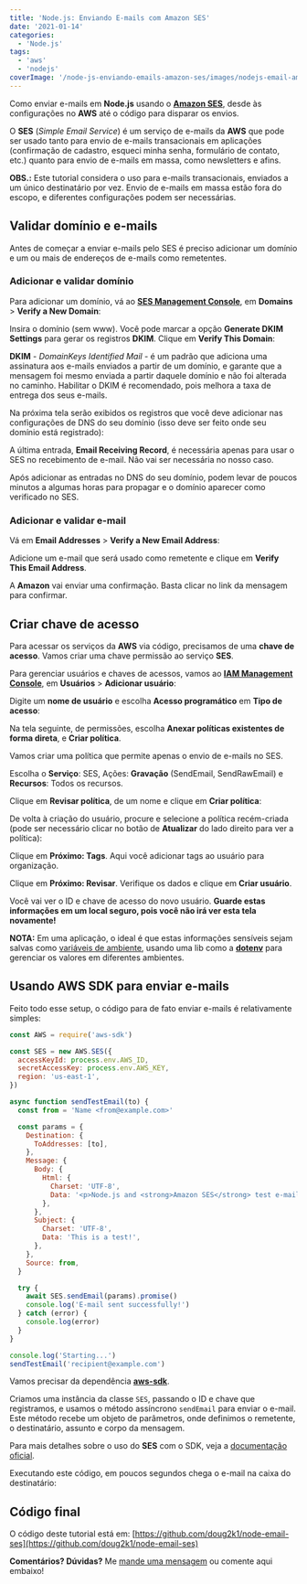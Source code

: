 ```yaml
---
title: 'Node.js: Enviando E-mails com Amazon SES'
date: '2021-01-14'
categories:
  - 'Node.js'
tags:
  - 'aws'
  - 'nodejs'
coverImage: '/node-js-enviando-emails-amazon-ses/images/nodejs-email-amazon-ses.jpg'
---
```


Como enviar e-mails em **Node.js** usando o **[Amazon SES](https://aws.amazon.com/pt/ses/)**, desde às configurações no **AWS** até o código para disparar os envios.

<PostImage
  alt="Node.js: Enviando E-mails com Amazon SES"
  src="/node-js-enviando-emails-amazon-ses/images/nodejs-email-amazon-ses.jpg"
  width="1280"
  height="720"
  loading="eager"
/>

O **SES** (_Simple Email Service_) é um serviço de e-mails da **AWS** que pode ser usado tanto para envio de e-mails transacionais em aplicações (confirmação de cadastro, esqueci minha senha, formulário de contato, etc.) quanto para envio de e-mails em massa, como newsletters e afins.

**OBS.:** Este tutorial considera o uso para e-mails transacionais, enviados a um único destinatário por vez. Envio de e-mails em massa estão fora do escopo, e diferentes configurações podem ser necessárias.

## Validar domínio e e-mails

Antes de começar a enviar e-mails pelo SES é preciso adicionar um domínio e um ou mais de endereços de e-mails como remetentes.

### Adicionar e validar domínio

Para adicionar um domínio, vá ao [**SES Management Console**](https://console.aws.amazon.com/ses), em **Domains** > **Verify a New Domain**:

<PostImage
  alt="Gerenciamento de domínios do SES Management Console"
  src="/node-js-enviando-emails-amazon-ses/images/ses-add-domain.png"
  width="599"
  height="315"
/>

Insira o domínio (sem www). Você pode marcar a opção **Generate DKIM Settings** para gerar os registros **DKIM**. Clique em **Verify This Domain**:

<PostImage
  alt="Adicionando um novo domínio"
  src="/node-js-enviando-emails-amazon-ses/images/ses-verify-domain.png"
  width="782"
  height="328"
/>

**DKIM** - _DomainKeys Identified Mail_ - é um padrão que adiciona uma assinatura aos e-mails enviados a partir de um domínio, e garante que a mensagem foi mesmo enviada a partir daquele domínio e não foi alterada no caminho. Habilitar o DKIM é recomendado, pois melhora a taxa de entrega dos seus e-mails.

Na próxima tela serão exibidos os registros que você deve adicionar nas configurações de DNS do seu domínio (isso deve ser feito onde seu domínio está registrado):

<PostImage
  alt="Registros DNS a serem adicionados ao domínio"
  src="/node-js-enviando-emails-amazon-ses/images/ses-domain-records.png"
  width="869"
  height="738"
/>

A última entrada, **Email Receiving Record**, é necessária apenas para usar o SES no recebimento de e-mail. Não vai ser necessária no nosso caso.

Após adicionar as entradas no DNS do seu domínio, podem levar de poucos minutos a algumas horas para propagar e o domínio aparecer como verificado no SES.

### Adicionar e validar e-mail

Vá em **Email Addresses** > **Verify a New Email Address**:

<PostImage
  alt="Gerenciamento de endereços de e-mail no SES"
  src="/node-js-enviando-emails-amazon-ses/images/ses-add-email.png"
  width="612"
  height="377"
/>

Adicione um e-mail que será usado como remetente e clique em **Verify This Email Address**.

A **Amazon** vai enviar uma confirmação. Basta clicar no link da mensagem para confirmar.

## Criar chave de acesso

Para acessar os serviços da **AWS** via código, precisamos de uma **chave de acesso**. Vamos criar uma chave permissão ao serviço **SES**.

Para gerenciar usuários e chaves de acessos, vamos ao **[IAM Management Console](https://console.aws.amazon.com/iam)**, em **Usuários** > **Adicionar usuário**:

<PostImage
  alt="Gerenciamento de usuários no IAM"
  src="/node-js-enviando-emails-amazon-ses/images/ses-add-user.png"
  width="612"
  height="306"
/>

Digite um **nome de usuário** e escolha **Acesso programático** em **Tipo de acesso**:

<PostImage
  alt="IAM: adicionando usuário"
  src="/node-js-enviando-emails-amazon-ses/images/iam-add-user.png"
  width="1014"
  height="541"
/>

Na tela seguinte, de permissões, escolha **Anexar políticas existentes de forma direta**, e **Criar política**.

Vamos criar uma política que permite apenas o envio de e-mails no SES.

Escolha o **Serviço**: SES, Ações: **Gravação** (SendEmail, SendRawEmail) e **Recursos**: Todos os recursos.

<PostImage
  alt="IAM: criando política para permitir envio de e-mails pelo SES"
  src="/node-js-enviando-emails-amazon-ses/images/iam-criar-politica.png"
  width="773"
  height="557"
/>

Clique em **Revisar política**, de um nome e clique em **Criar política**:

<PostImage
  alt="IAM: finalizando a criação da política"
  src="/node-js-enviando-emails-amazon-ses/images/iam-criar-politica-2.png"
  width="909"
  height="577"
/>

De volta à criação do usuário, procure e selecione a política recém-criada (pode ser necessário clicar no botão de **Atualizar** do lado direito para ver a política):

<PostImage
  alt="IAM: selecionando a nova política"
  src="/node-js-enviando-emails-amazon-ses/images/iam-criar-usuario-politica.png"
  width="979"
  height="451"
/>

Clique em **Próximo: Tags**. Aqui você adicionar tags ao usuário para organização.

Clique em **Próximo: Revisar**. Verifique os dados e clique em **Criar usuário**.

Você vai ver o ID e chave de acesso do novo usuário. **Guarde estas informações em um local seguro, pois você não irá ver esta tela novamente!**

**NOTA:** Em uma aplicação, o ideal é que estas informações sensíveis sejam salvas como [variáveis de ambiente](https://pt.wikipedia.org/wiki/Vari%C3%A1vel_de_ambiente), usando uma lib como a **[dotenv](https://www.npmjs.com/package/dotenv)** para gerenciar os valores em diferentes ambientes.

## Usando AWS SDK para enviar e-mails

Feito todo esse setup, o código para de fato enviar e-mails é relativamente simples:

```javascript
const AWS = require('aws-sdk')

const SES = new AWS.SES({
  accessKeyId: process.env.AWS_ID,
  secretAccessKey: process.env.AWS_KEY,
  region: 'us-east-1',
})

async function sendTestEmail(to) {
  const from = 'Name <from@example.com>'

  const params = {
    Destination: {
      ToAddresses: [to],
    },
    Message: {
      Body: {
        Html: {
          Charset: 'UTF-8',
          Data: '<p>Node.js and <strong>Amazon SES</strong> test e-mail</p>',
        },
      },
      Subject: {
        Charset: 'UTF-8',
        Data: 'This is a test!',
      },
    },
    Source: from,
  }

  try {
    await SES.sendEmail(params).promise()
    console.log('E-mail sent successfully!')
  } catch (error) {
    console.log(error)
  }
}

console.log('Starting...')
sendTestEmail('recipient@example.com')
```

Vamos precisar da dependência **[aws-sdk](https://www.npmjs.com/package/aws-sdk)**.

Criamos uma instância da classe `SES`, passando o ID e chave que registramos, e usamos o método assíncrono `sendEmail` para enviar o e-mail. Este método recebe um objeto de parâmetros, onde definimos o remetente, o destinatário, assunto e corpo da mensagem.

Para mais detalhes sobre o uso do **SES** com o SDK, veja a [documentação oficial](https://docs.aws.amazon.com/sdk-for-javascript/v3/developer-guide/ses-examples-sending-email.html).

Executando este código, em poucos segundos chega o e-mail na caixa do destinatário:

<PostImage
  alt="E-mail enviado pelo código de exemplo"
  src="/node-js-enviando-emails-amazon-ses/images/node-ses-email-message.png"
  width="498"
  height="260"
/>

## Código final

O código deste tutorial está em: [https://github.com/doug2k1/node-email-ses](https://github.com/doug2k1/node-email-ses)

**Comentários? Dúvidas?** Me [mande uma mensagem](https://www.webdevdrops.com/contact/) ou comente aqui embaixo!
